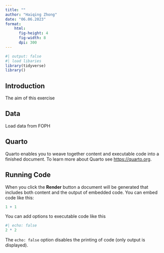 ```yaml
---
title: ""
author: "Haiqing Zhong"
date: "06.06.2023"
format: 
    html:
      fig-height: 4
      fig-width: 8
      dpi: 300
---
```



```r
#| output: false
#| load libaries
library(tidyverse)
library()


```


## Introduction

The aim of this exercise 

## Data

Load data from FOPH














## Quarto

Quarto enables you to weave together content and executable code into a finished document. To learn more about Quarto see <https://quarto.org>.

## Running Code

When you click the **Render** button a document will be generated that includes both content and the output of embedded code. You can embed code like this:

```r
1 + 1
```

You can add options to executable code like this

```r
#| echo: false
2 * 2
```

The `echo: false` option disables the printing of code (only output is displayed).
